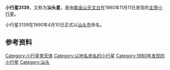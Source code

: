 {{Infobox Planet  
| name = 3139 Shantou
| image = 
| caption = 
| discovery=yes | physical_characteristics = yes | bgcolour=#FFFFC0
| discovery_ref = 
| discoverer = [[紫金山天文台|紫金山天文台]]
| discovery_site = [[南京|南京]]
| discovered =  1980年11月11日
| mp_name = 3139
| alt_names = 1980 VL1
| named_after = [[汕头市|汕头市]]
| mp_category=[[小行星带|主带]]
| orbit_ref = <ref>[http://ssd.jpl.nasa.gov/sbdb.cgi?sstr=3139+Shantou JPL Small-Body Database 3139 Shantou (1980 VL1)]</ref>
| epoch = 2011年8月27日
| semimajor=
| perihelion=3.1198477[[天文单位|AU]]
| aphelion= 3.1959238AU
| eccentricity = 0.0238041
| period = 2086.8587721[[日|地球日]] 
| inclination=20.52986[[角度|°]]
| asc_node=252.93374°
| arg_peri=105.50742°
| mean_anomaly=196.18412°
| avg_speed=
 | dimensions=
 | mass=
 | density=
 | surface_grav=
 | escape_velocity=
 | rotation= 8.33小时
 | spectral_type=
 | magnitude=10.60
 | abs_magnitude=
 | albedo= 0.0598
 | single_temperature=
}}
'''小行星3139'''，又称为'''汕头星'''，是由[[紫金山天文台|紫金山天文台]]在1980年11月11日发现的[[小行星带|主带]][[小行星|小行星]]。

小行星3139在1990年4月10日正式以[[汕头市|汕头市]]命名。

== 参考资料 ==
{{Reflist}}

{{Minor Planet Number|(3138)[[小行星3138|小行星3138]]|(3140)[[小行星3140|小行星3140]]}}

[[Category:小行星带天体|Category:小行星带天体]]
[[Category:以地名命名的小行星|Category:以地名命名的小行星]]
[[Category:1980年发现的小行星|Category:1980年发现的小行星]]
[[Category:汕头|Category:汕头]]